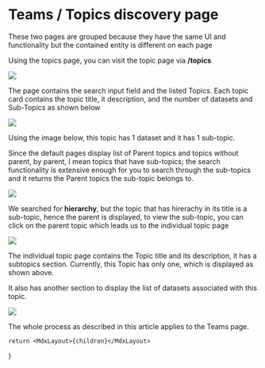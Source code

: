  
# Teams / Topics discovery page

These two pages are grouped because they have the same UI and functionality but the contained entity is different on each page

Using the topics page, you can visit the topic page via <b>/topics</b>

<img src="/images/user-guide/team1.webp" />

The page contains the search input field and the listed Topics. Each topic card contains the topic title, it description, and the number of datasets and Sub-Topics as shown below

<img src="/images/user-guide/team2.webp" />

Using the image below, this topic has 1 dataset and it has 1 sub-topic.

Since the default pages display list of Parent topics and topics without parent, by parent, I mean topics that have sub-topics; the search functionality is extensive enough for you to search through the sub-topics and it returns the Parent topics the sub-topic belongs to.

<img src="/images/user-guide/team3.webp" />

We searched for <b>hierarchy</b>, but the topic that has hirerachy in its title is a sub-topic, hence the parent is displayed, to view the sub-topic, you can click on the parent topic which leads us to the individual topic page

<img src="/images/user-guide/team4.webp" />

The individual topic page contains the Topic title and its description, it has a subtopics section. Currently, this Topic has only one, which is displayed as shown above.

It also has another section to display the list of datasets associated with this topic.

<img src="/images/user-guide/team5.webp" />

The whole process as described in this article applies to the Teams page.

    return <MdxLayout>{children}</MdxLayout>
}
